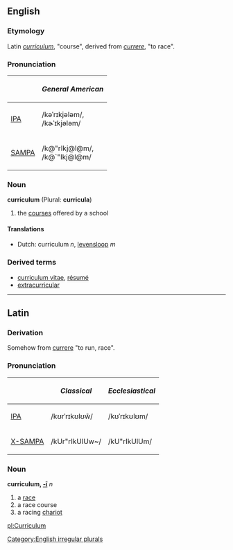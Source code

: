 ==English==
===Etymology===
Latin ''[[curriculum#Latin|curriculum]]'', "course", derived from ''[[currere]]'', "to race".

===Pronunciation===
{| border=1 cellpadding=5
! !! ''General American'' 
|-
| [[w:IPA|IPA]] || /kəˈrɪkjələm/, <br> /kɚˈɪkjələm/
|-
| [[w:SAMPA|SAMPA]] || /k@"rIkj@l@m/, <br> /k@`"Ikj@l@m/
|}

===Noun===
'''curriculum''' (Plural: '''curricula''')
# the [[course]]s offered by a school

====Translations====
*Dutch: curriculum ''n'', [[levensloop]] ''m''

===Derived terms===
* [[curriculum vitae]], [[résumé]]
* [[extracurricular]]

[[Category:English irregular plurals]]
----

==Latin==
===Derivation===
Somehow from [[currere]] "to run, race".

===Pronunciation===
{| border=1 cellpadding=5
! !! ''Classical'' !! ''Ecclesiastical''
|-
| [[w:IPA|IPA]] || /kʊrˈrɪkʊlʊw̃/ || /kʊˈrɪkʊlʊm/
|-
| [[w:X-SAMPA|X-SAMPA]] || /kUr"rIkUlUw~/ || /kU"rIkUlUm/
|}

===Noun===
'''curriculum, [[Wiktionary Appendix:Latin second declension|-ī]]''' ''n''
# a [[race]]
# a race course
# a racing [[chariot]]

[[pl:Curriculum]]